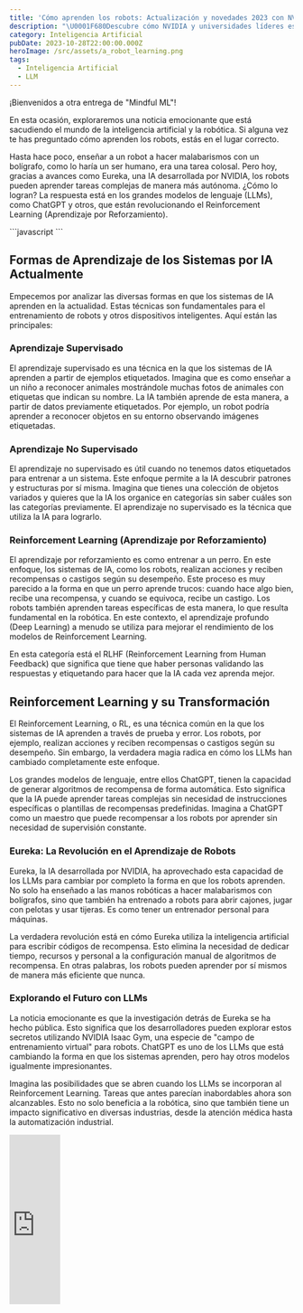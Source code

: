 ```yaml
---
title: 'Cómo aprenden los robots: Actualización y novedades 2023 con NVIDIA y Eureka '
description: "\U0001F680Descubre cómo NVIDIA y universidades líderes están revolucionando el machine learning \U0001F916. ¡Adéntrate en la IA del futuro! \U0001F31FHaz clic y descubre más!\U0001F4A1"
category: Inteligencia Artificial
pubDate: 2023-10-28T22:00:00.000Z
heroImage: /src/assets/a_robot_learning.png
tags:
  - Inteligencia Artificial
  - LLM
---
```


¡Bienvenidos a otra entrega de "Mindful ML"!

En esta ocasión, exploraremos una noticia emocionante que está sacudiendo el mundo de la inteligencia artificial y la robótica. Si alguna vez te has preguntado cómo aprenden los robots, estás en el lugar correcto.

Hasta hace poco, enseñar a un robot a hacer malabarismos con un bolígrafo, como lo haría un ser humano, era una tarea colosal. Pero hoy, gracias a avances como Eureka, una IA desarrollada por NVIDIA, los robots pueden aprender tareas complejas de manera más autónoma. ¿Cómo lo logran? La respuesta está en los grandes modelos de lenguaje (LLMs), como ChatGPT y otros, que están revolucionando el Reinforcement Learning (Aprendizaje por Reforzamiento).

<div class="blur-lg">
  ```javascript
  ```

  ## Formas de Aprendizaje de los Sistemas por IA Actualmente

  Empecemos por analizar las diversas formas en que los sistemas de IA aprenden en la actualidad. Estas técnicas son fundamentales para el entrenamiento de robots y otros dispositivos inteligentes. Aquí están las principales:

  ### Aprendizaje Supervisado

  El aprendizaje supervisado es una técnica en la que los sistemas de IA aprenden a partir de ejemplos etiquetados. Imagina que es como enseñar a un niño a reconocer animales mostrándole muchas fotos de animales con etiquetas que indican su nombre. La IA también aprende de esta manera, a partir de datos previamente etiquetados. Por ejemplo, un robot podría aprender a reconocer objetos en su entorno observando imágenes etiquetadas.

  ### Aprendizaje No Supervisado

  El aprendizaje no supervisado es útil cuando no tenemos datos etiquetados para entrenar a un sistema. Este enfoque permite a la IA descubrir patrones y estructuras por sí misma. Imagina que tienes una colección de objetos variados y quieres que la IA los organice en categorías sin saber cuáles son las categorías previamente. El aprendizaje no supervisado es la técnica que utiliza la IA para lograrlo.

  ### Reinforcement Learning (Aprendizaje por Reforzamiento)

  El aprendizaje por reforzamiento es como entrenar a un perro. En este enfoque, los sistemas de IA, como los robots, realizan acciones y reciben recompensas o castigos según su desempeño. Este proceso es muy parecido a la forma en que un perro aprende trucos: cuando hace algo bien, recibe una recompensa, y cuando se equivoca, recibe un castigo. Los robots también aprenden tareas específicas de esta manera, lo que resulta fundamental en la robótica. En este contexto, el aprendizaje profundo (Deep Learning) a menudo se utiliza para mejorar el rendimiento de los modelos de Reinforcement Learning.

  En esta categoría está el RLHF (Reinforcement Learning from Human Feedback) que significa que tiene que haber personas validando las respuestas y etiquetando para hacer que la IA cada vez aprenda mejor.

  ## Reinforcement Learning y su Transformación

  El Reinforcement Learning, o RL, es una técnica común en la que los sistemas de IA aprenden a través de prueba y error. Los robots, por ejemplo, realizan acciones y reciben recompensas o castigos según su desempeño. Sin embargo, la verdadera magia radica en cómo los LLMs han cambiado completamente este enfoque.

  Los grandes modelos de lenguaje, entre ellos ChatGPT, tienen la capacidad de generar algoritmos de recompensa de forma automática. Esto significa que la IA puede aprender tareas complejas sin necesidad de instrucciones específicas o plantillas de recompensas predefinidas. Imagina a ChatGPT como un maestro que puede recompensar a los robots por aprender sin necesidad de supervisión constante.

  ### Eureka: La Revolución en el Aprendizaje de Robots

  Eureka, la IA desarrollada por NVIDIA, ha aprovechado esta capacidad de los LLMs para cambiar por completo la forma en que los robots aprenden. No solo ha enseñado a las manos robóticas a hacer malabarismos con bolígrafos, sino que también ha entrenado a robots para abrir cajones, jugar con pelotas y usar tijeras. Es como tener un entrenador personal para máquinas.

  La verdadera revolución está en cómo Eureka utiliza la inteligencia artificial para escribir códigos de recompensa. Esto elimina la necesidad de dedicar tiempo, recursos y personal a la configuración manual de algoritmos de recompensa. En otras palabras, los robots pueden aprender por sí mismos de manera más eficiente que nunca.

  ### Explorando el Futuro con LLMs

  La noticia emocionante es que la investigación detrás de Eureka se ha hecho pública. Esto significa que los desarrolladores pueden explorar estos secretos utilizando NVIDIA Isaac Gym, una especie de "campo de entrenamiento virtual" para robots. ChatGPT es uno de los LLMs que está cambiando la forma en que los sistemas aprenden, pero hay otros modelos igualmente impresionantes.

  Imagina las posibilidades que se abren cuando los LLMs se incorporan al Reinforcement Learning. Tareas que antes parecían inabordables ahora son alcanzables. Esto no solo beneficia a la robótica, sino que también tiene un impacto significativo en diversas industrias, desde la atención médica hasta la automatización industrial.
</div>

<div class="aspect-w-16 aspect-h-9">
  <iframe class="content-center" src="https://www.youtube.com/embed/sDFAWnrCqKc" width="90 %" height="300" frameborder="0" allow="autoplay; fullscreen; picture-in-picture" allowfullscreen />
</div>

## Conclusión

La IA y los LLMs están llevando al Reinforcement Learning a un nivel completamente nuevo. La capacidad de generar algoritmos de recompensa de manera automática está transformando la forma en que los sistemas aprenden, simplificando procesos y abriendo nuevas puertas a la innovación. ¡No te pierdas este emocionante viaje hacia el futuro de la inteligencia artificial!

¡Hasta la próxima entrega de "Mindful ML"! Si te ha gustado este artículo, no dudes en compartirlo con tus amigos y colegas para que también puedan estar al tanto de estas emocionantes novedades en la IA y la robótica.

**PD1** - NVIDIA Isaac Gym [https://developer.nvidia.com/isaac-gym](https://developer.nvidia.com/isaac-gym)

<hr />

<table class="table-auto w-full">
  <thead class="border-b bg-gray-800 dark:bg-gray-800">
    <tr>
      <th class="text-left text-white !p-4 font-medium">
        Recursos y herramientas
      </th>

      <th class="text-left !p-4 font-medium" />
    </tr>
  </thead>

  <tbody>
    <tr class="border-b dark:bg-gray-600">
      <td class="!p-4">
        Notion AI
      </td>

      <td class="!p-4">
        <a class="p-4" href="https://affiliate.notion.so/a50o0a7tl9z5-4y5a7" target="_blank">Enlace a Notion AI</a>
      </td>
    </tr>

    <tr class="border-b dark:bg-gray-600">
      <td class="!p-4">
        Taskade
      </td>

      <td class="!p-4">
        <a class="p-4" href="https://taskade.com?via=9f1ck" target="_blank">Enlace Taskade</a>
      </td>
    </tr>
  </tbody>
</table>

<hr />
